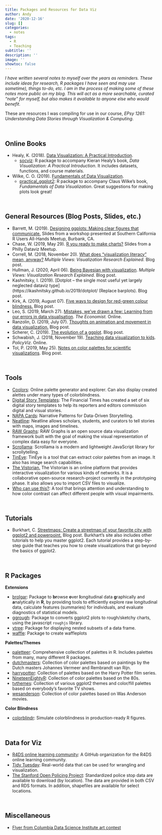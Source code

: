 ```yaml
---
title: Packages and Resources for Data Viz
author: Andy
date: '2020-12-16'
slug: []
categories:
  - notes
tags:
  - R
  - Teaching
subtitle: ''
description: ''
image: ''
showtoc: false
---
```


*I have written several notes to myself over the years as reminders. These include ideas for research, R packages I have seen and may use sometime), things to-do, etc.  I am in the process of making some of these notes more public on my blog. This will act as a more searchable, curated "note" for myself, but also makes it available to anyone else who would benefit.*

These are resources I was compiling for use in our course, *EPsy 1261: Understanding Data Stories through Visualization &amp; Computing*.

<br />

## Online Books

- Healy, K. (2018). [Data Visualization: A Practical Introduction](https://socviz.co/).
  + [socviz](https://github.com/kjhealy/socviz): R package to accompany Kieran Healy's book, *Data Visualization: A Practical Introduction*. It includes datasets, functions, and course materials.
- Wilke, C. O. (2019). [Fundamentals of Data Visualization](https://serialmentor.com/dataviz/index.html).
  + [practical_ggplot2](https://github.com/clauswilke/practical_ggplot2): R package to accompany Claus Wilke's book,  *Fundamentals of Data Visualization*. Great suggestions for making plots look great!

<br />


## General Resources (Blog Posts, Slides, etc.)

- Barrett, M. (2019). [Designing ggplots: Making clear figures that communicate.](https://designing-ggplots.netlify.app/) Slides from a workshop presented at Southern California R Users All-Hands Meetup, Burbank, CA.
- Chase, W. (2019, May 29). [R you ready to make charts?](https://www.williamrchase.com/slides/ggplot_intro.html#1) Slides from a Philly Dataviz Meetup.
- Correll, M. (2018, November 20). [What does "visualization literacy" mean, anyway?](https://medium.com/multiple-views-visualization-research-explained/what-does-visualization-literacy-mean-anyway-22f3b3badc0) *Multiple Views: Visualization Research Explained.* Blog post.
- Hullman, J. (2020, April 06). [Being Bayesian with visualization](https://medium.com/multiple-views-visualization-research-explained/being-bayesian-with-visualization-669892dc024b). *Multiple Views: Visualization Research Explained.* Blog post.
- Kashnitsky, I. (2019). [Dotplot – the single most useful yet largely neglected dataviz type](https://ikashnitsky.github.io/2019/dotplot/ (Replace barplots). Blog post.
- Kirk, A. (2019, August 07). [Five ways to design for red-green colour blindness.](https://www.visualisingdata.com/2019/08/five-ways-to-design-for-red-green-colour-blindness/) Blog post.
- Leo, S. (2019, March 27). [Mistakes, we’ve drawn a few: Learning from our errors in data visualisation](https://medium.economist.com/mistakes-weve-drawn-a-few-8cdd8a42d368). *The Economist.* Online. 
- Ranzolin, D. (2019, July 07). [Thoughts on animation and movement in data visualization.](https://daranzolin.github.io/2019-07-07-animation-thoughts/) Blog post.
- Scherer, C. (2019). [The evolution of a ggplot](https://cedricscherer.netlify.com/2019/05/17/the-evolution-of-a-ggplot-ep.-1/). Blog post.
- Schwabish, J. (2018, November 19). [Teaching data visualization to kids](https://policyviz.com/2018/11/19/teaching-data-visualization-to-kids/). *PolicyViz.* Online. 
- Tol, P. (2019, May 25). [Notes on color palettes for scientific visualizations](https://personal.sron.nl/~pault/). Blog post.


<br />



## Tools

- [Coolors](https://coolors.co/): Online palette generator and explorer. Can also display created alettes under many types of colorblindness.
- [Digital Story Templates](https://github.com/ft-interactive/story-playbook): The Financial Times has created a set of six digital story templates to help its reporters and editors commission digital and visual stories.
- [NAPA Cards](http://napa-cards.net/): Narrative Patterns for Data-Driven Storytelling.
- [Neatline](https://neatline.org/): Neatline allows scholars, students, and curators to tell stories with maps, images and timelines.
- [RAW Graphs](https://rawgraphs.io/): RAW Graphs is an open source data visualization framework built with the goal of making the visual representation of complex data easy for everyone.
- [Scrollama](https://pudding.cool/process/introducing-scrollama/): Scrollama is a modern and lightweight JavaScript library for scrollytelling.
- [TinEye](https://labs.tineye.com/): TinEye is a tool that can extract color palettes from an image. It also has image search capabilities.
- [The Vistorian.](https://networkcube.github.io/vistorian/web/index.html) The Vistorian is an online platform that provides interactive visualization for various kinds of networks. It is a collaborative open-source research-project currently in the prototyping phase. It also allows you to import CSV files to visualize.
- [Who can use this?](https://whocanuse.com/?b=FFFFFF&c=663399&f=20&s=): A tool that brings attention and understanding to how color contrast can affect different people with visual impairments.


<br />

## Tutorials

- Burkhart, C. [Streetmaps: Create a streetmap of your favorite city with ggplot2 and powerpoint.](https://ggplot2tutor.com/streetmaps/streetmaps/) Blog post. Burkhart's site also includes other tutorials to help you master ggplot2. Each tutorial provides a step-by-step guide that teaches you how to create visualizations that go beyond the basics of ggplot2.

<br />


## R Packages

**Extensions**

- [brolgar](https://github.com/njtierney/brolgar): Package to **br**owse **o**ver **l**ongitudinal data **g**raphically and **a**nalytically in **R**, by providing tools to efficiently explore raw longitudinal data, calculate features (summaries) for individuals, and evaluate diagnostics of statistical models.
- [ggrough](https://xvrdm.github.io/ggrough/index.html): Package to converts ggplot2 plots to rough/sketchy charts, using the javascript `roughjs` library.
- [vtree](https://nbarrowman.github.io/vtree.html): Package for displaying nested subsets of a data frame.
- [waffle](https://github.com/hrbrmstr/waffle): Package to create waffleplots

**Palettes/Themes**

- [paletteer](https://github.com/EmilHvitfeldt/paletteer): Comprehensive collection of palettes in R. Includes palettes from many, many different R packages.
- [dutchmasters](https://github.com/EdwinTh/dutchmasters): Collection of color palettes based on paintings by the Dutch masters Johannes Vermeer and Rembrandt van Rijn.
- [harrypotter](https://github.com/aljrico/harrypotter): Collection of palettes based on the Harry Potter film series.
- [NineteenEightyR](https://github.com/m-clark/NineteenEightyR): Collection of color palettes based on the 80s.
- [tvthemes](https://github.com/Ryo-N7/tvthemes): Collection of various ggplot2 themes and color/fill palettes based on everybody’s favorite TV shows.
- [wesanderson](https://github.com/karthik/wesanderson): Collection of color palettes based on Was Anderson movies.

**Color Blindness**

- [colorblindr](https://github.com/clauswilke/colorblindr): Simulate colorblindness in production-ready R figures.

<br />


## Data for Viz

- [R4DS online learning community](https://github.com/rfordatascience): A GitHub organization for the R4DS online learning community.
- [Tidy Tuesday](https://github.com/rfordatascience/tidytuesday): Real-world data that can be used for wrangling and visualization.
- [The Stanford Open Policing Project](https://openpolicing.stanford.edu/data/): Standardized police stop data are available to download (by location). The data are provided in both CSV and RDS formats. In addition, shapefiles are available for select locations.



<br />


## Miscellaneous

- [Flyer from Columbia Data Science Institute art contest](https://statmodeling.stat.columbia.edu/2018/09/15/columbia-data-science-institute-art-contest/) 
